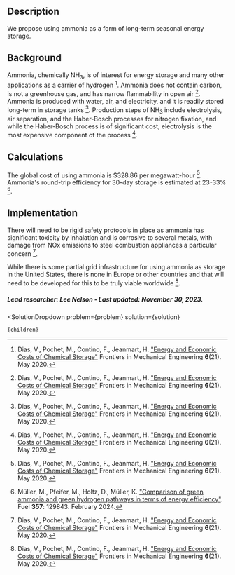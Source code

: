 

## Description
We propose using ammonia as a form of long-term seasonal energy storage.

## Background
Ammonia, chemically NH<sub>3</sub>, is of interest for energy storage and many other applications as a carrier of hydrogen [^"1"]. Ammonia does not contain carbon, is not a greenhouse gas, and has narrow flammability in open air [^"1"]. Ammonia is produced with water, air, and electricity, and it is readily stored long-term in storage tanks [^"1"].
Production steps of NH<sub>3</sub> include electrolysis, air separation, and the Haber-Bosch processes for nitrogen fixation, and while the Haber-Bosch process is of significant cost, electrolysis is the most expensive component of the process [^"1"].

## Calculations
The global cost of using ammonia is $328.86 per megawatt-hour [^"1"]. Ammonia's round-trip efficiency for 30-day storage is estimated at 23-33% [^"2"].


## Implementation
There will need to be rigid safety protocols in place as ammonia has significant toxicity by inhalation and is corrosive to several metals, with damage from NOx emissions to steel combustion appliances a particular concern [^"1"].

While there is some partial grid infrastructure for using ammonia as storage in the United States, there is none in Europe or other countries and that will need to be developed for this to be truly viable worldwide [^"1"].

##### Lead researcher: Lee Nelson - Last updated: November 30, 2023.

[^"1"]: Dias, V., Pochet, M., Contino, F., Jeanmart, H. ["Energy and Economic Costs of Chemical Storage"](https://doi.org/10.3389/fmech.2020.00021) Frontiers in Mechanical Engineering **6**(21). May 2020.

[^"2"]: Müller, M., Pfeifer, M., Holtz, D., Müller, K. ["Comparison of green ammonia and green hydrogen pathways in terms of energy efficiency"](https://doi.org/10.1016/j.fuel.2023.129843). Fuel **357**: 129843. February 2024.


  <SolutionDropdown 
    problem={problem} 
    solution={solution}
  >
    {children}
  </SolutionDropdown>